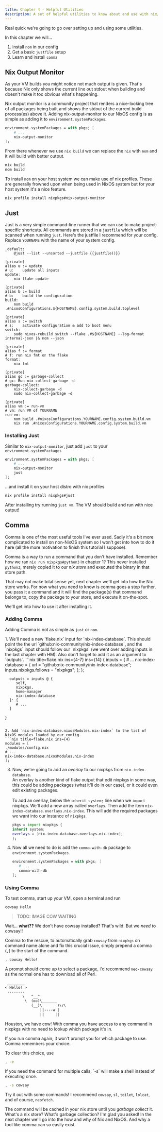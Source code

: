 ```yaml
---
title: Chapter 4 - Helpful Utilities
description: A set of helpful utilities to know about and use with nix/NixOS
---
```



Real quick we're going to go over setting up and using some utilities.

In this chapter we will...

1. Install `nom` in our config
2. Get a basic `justfile` setup
3. Learn and install `comma`

## Nix Output Monitor

As your VM builds you might notice not much output is given. That's because Nix only shows the current line out stdout when building and doesn't make it too obvious what's happening.

Nix output monitor is a community project that renders a nice-looking tree of all packages being built and shows the stdout of the current build process(es) above it. Adding nix-output-monitor to our NixOS config is as simple as adding it to `environment.systemPackages`. 

```nix title=config.nix ins={3}
environment.systemPackages = with pkgs; [
    # ...
    nix-output-monitor
];
```

From there whenever we use `nix build` we can replace the `nix` with `nom` and it will build with better output.

```sh ins=nom del=nix
nix build
nom build
```

To install `nom` on your host system we can make use of nix profiles. These are generally frowned upon when being used in NixOS system but for your host system it's a nice feature.

```sh
nix profile install nixpkgs#nix-output-monitor
```

## Just

Just is a very simple command-line runner that we can use to make project-specific shortcuts. All commands are stored in a `justfile` which will be scanned when running `just`. Here's the justfile I recommend for your config. Replace `YOURNAME` with the name of your system config.

```just title=justfile "YOURNAME"
_default:
    @just --list --unsorted --justfile {{justfile()}}

[private]
alias u := update
# u:    update all inputs
update:
    nix flake update

[private]
alias b := build
# b:    build the configuration
build:
    nom build .#nixosConfigurations.${HOSTNAME}.config.system.build.toplevel

[private]
alias s := switch
# s:    activate configuration & add to boot menu
switch: 
    sudo nixos-rebuild switch --flake .#${HOSTNAME} --log-format internal-json |& nom --json

[private]
alias f := format
# f: run nix fmt on the flake
format:
    nix fmt

[private]
alias gc := garbage-collect
# gc: Run nix collect-garbage -d
garbage-collect:
    nix-collect-garbage -d
    sudo nix-collect-garbage -d

[private]
alias vm := run-vm
# vm: run VM of YOURNAME
run-vm:
    nom build .#nixosConfigurations.YOURNAME.config.system.build.vm
    nix run .#nixosConfigurations.YOURNAME.config.system.build.vm
```

### Installing Just

Similar to `nix-output-monitor`, just add `just` to your `environment.systemPackages`

```nix title=config.nix ins={4}
environment.systemPackages = with pkgs; [
    # ...
    nix-output-monitor
    just
];
```

...and install it on your host distro with nix profiles

```sh
nix profile install nixpkgs#just
```

After installing try running `just vm`. The VM should build and run with nice output!

## Comma

Comma is one of the most useful tools I've ever used. Sadly it's a bit more complicated to install on non-NixOS system so I won't get into how to do it here (all the more motivation to finish this tutorial I suppose).

Comma is a way to run a command that you don't have installed. Remember how we ran `nix run nixpkgs#python3` in chapter 1? This never installed `python3`, merely copied it to our *nix store* and executed the binary in that store path. 

That may not make total sense yet, next chapter we'll get into how the Nix store works. For now what you need to know is comma goes a step further, you pass it a command and it will find the package(s) that command belongs to, copy the package to your store, and execute it on-the-spot.

We'll get into how to use it after installing it.

### Adding Comma

Adding Comma is not as simple as `just` or `nom`. 

<Steps>
1. We'll need a new `flake.nix` input for `nix-index-database`. This should point the the url `github:nix-community/nix-index-database`, and the `nixpkgs` input should follow our `nixpkgs` (we went over adding inputs in the last chapter with HM). Also don't forget to add it as an argument to `outputs`.
   ```nix title=flake.nix ins={4-7} ins={14}
   {
      inputs = {
         # ...
         nix-index-database = {
            url = "github:nix-community/nix-index-database";
            inputs.nixpkgs.follows = "nixpkgs";
         };
      };

      outputs = inputs @ {
         self,
         nixpkgs,
         home-manager
         nix-index-database
      }: {  
         # ...
      }
   }
   ```

2. Add `nix-index-database.nixosModules.nix-index` to the list of NixOS modules loaded by our config.
   ```nix title=flake.nix ins={4}
   modules = [
   ./modules/config.nix
   # ...
   nix-index-database.nixosModules.nix-index
   ];  
   ```

3. Now, we're going to add an *overlay* to our nixpkgs from `nix-index-database`. <br/>An overlay is another kind of flake output that edit nixpkgs in some way, this could be adding packages (what it'll do in our case), or it could even edit existing packages.<br/><br/>
   To add an overlay, below the `inherit system;` line when we `import` nixpkgs. We'll add a new array called `overlays`. Then add the item `nix-index-database.overlays.nix-index`. This will add the required packages we want into our instance of `nixpkgs`.
   ```nix title=flake.nix ins={3}
   pkgs = import nixpkgs {
   inherit system;
   overlays = [nix-index-database.overlays.nix-index];
   };
   ```

4. Now all we need to do is add the `comma-with-db` package to `environment.systemPackages`.
   ```nix title=config.nix ins={3}
   environment.systemPackages = with pkgs; [
      # ...
      comma-with-db
   ];
   ```
</Steps>

### Using Comma

To test comma, start up your VM, open a terminal and run

```sh
cowsay Hello
```

> TODO: IMAGE COW WAITING

Wait... **what??** We don't have cowsay installed? That's wild. But we *need* to cowsay!! 

Comma to the rescue, to automatically grab `cowsay` from `nixpkgs` on command name alone and fix this crucial issue, simply prepend a comma (`,`) to the start of the command.

```sh ins=", "
, cowsay Hello!
```

A prompt should come up to select a package, I'd recommend `neo-cowsay` as the normal one has to download all of Perl.

```txt
 ________
< Hello! >
 --------
        \   ^__^
         \  (oo)\_______
            (__)\       )\/\
                ||----w |
                ||     ||
```

Houston, we have cow! With comma you have access to any command in nixpkgs with no need to lookup which package it's in.

<Aside>
If you run comma again, it won't prompt you for which package to use. Comma remembers your choice.

To clear this choice, use

```sh
, -e
```
</Aside>

<Aside type="tip">
If you need the command for multiple calls, `-s` will make a shell instead of executing once.

```sh ins="-s"
, -s cowsay
```
</Aside>

Try it out with some commands! I recommend `cowsay`, `sl`, `toilet`, `lolcat`, and of course, `neofetch`.

The command will be cached in your nix store until you *garbage collect* it. What's a nix store? What's garbage collection? I'm glad you asked! In the next chapter we'll go into the how and why of Nix and NixOS. And why a tool like comma can so easily exist.
